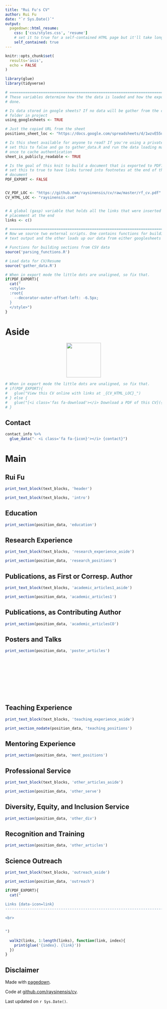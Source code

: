 ```yaml
---
title: "Rui Fu's CV"
author: Rui Fu
date: "`r Sys.Date()`"
output:
  pagedown::html_resume:
    css: ['css/styles.css', 'resume']
    # set it to true for a self-contained HTML page but it'll take longer to render
    self_contained: true
---
```


```r
knitr::opts_chunk$set(
  results='asis', 
  echo = FALSE
)

library(glue)
library(tidyverse)

# ======================================================================
# These variables determine how the the data is loaded and how the exports are
# done.

# Is data stored in google sheets? If no data will be gather from the csvs/
# folder in project
using_googlesheets <- TRUE

# Just the copied URL from the sheet
positions_sheet_loc <- "https://docs.google.com/spreadsheets/d/1wzvE55uPVgYq_kRoZmtReX35dEaLd-ApYxUNfwLXLAg"

# Is this sheet available for anyone to read? If you're using a private sheet
# set this to false and go to gather_data.R and run the data loading manually
# once to cache authentication
sheet_is_publicly_readable <- TRUE

# Is the goal of this knit to build a document that is exported to PDF? If so
# set this to true to have links turned into footnotes at the end of the
# document
PDF_EXPORT <- FALSE


CV_PDF_LOC <- "https://github.com/raysinensis/cv/raw/master/rf_cv.pdf"
CV_HTML_LOC <- "raysinensis.com"


# A global (gasp) variable that holds all the links that were inserted for
# placement at the end
links <- c()

# ======================================================================
# Now we source two external scripts. One contains functions for building the
# text output and the other loads up our data from either googlesheets or csvs

# Functions for building sections from CSV data
source('parsing_functions.R') 

# Load data for CV/Resume
source('gather_data.R')
```



```r
# When in export mode the little dots are unaligned, so fix that. 
if(PDF_EXPORT){
  cat("
  <style>
  :root{
    --decorator-outer-offset-left: -6.5px;
  }
  </style>")
}
```


Aside
================================================================================
<p align="center">
  <img width="111" src="https://github.com/rnabioco/squirrelbox/raw/master/www/logo.png">
</p>

```r
# When in export mode the little dots are unaligned, so fix that. 
# if(PDF_EXPORT){
#   glue("View this CV online with links at _{CV_HTML_LOC}_")
# } else {
#   glue("[<i class='fas fa-download'></i> Download a PDF of this CV]({CV_PDF_LOC})")
# }
```

Contact {#contact}
--------------------------------------------------------------------------------

```r
contact_info %>% 
  glue_data("- <i class='fa fa-{icon}'></i> {contact}")
```

Main
================================================================================

Rui Fu {#title}
--------------------------------------------------------------------------------

```r
print_text_block(text_blocks, 'header')
```

```r
print_text_block(text_blocks, 'intro')
```


Education {data-icon=graduation-cap data-concise=true}
--------------------------------------------------------------------------------

```r
print_section(position_data, 'education')
```


Research Experience {data-icon=vial}
--------------------------------------------------------------------------------

::: aside
```r
print_text_block(text_blocks, 'research_experience_aside')
```
:::

```r
print_section(position_data, 'research_positions')
```

Publications, as First or Corresp. Author {data-icon=user-edit}
--------------------------------------------------------------------------------

::: aside
```r
print_text_block(text_blocks, 'academic_articles1_aside')
```
:::

```r
print_section(position_data, 'academic_articles1')
```

Publications, as Contributing Author {data-icon=book}
--------------------------------------------------------------------------------

```r
print_section(position_data, 'academic_articlesCO')
```

Posters and Talks {data-icon=chart-area}
--------------------------------------------------------------------------------

```r
print_section(position_data, 'poster_articles')
```

<!-- These breaks just force a new page so section doesnt get cut off -->
<br>
<br>
<br>
<br>
<br>
<br>
<br>

Teaching Experience {data-icon=chalkboard-teacher data-concise=true}
--------------------------------------------------------------------------------

::: aside
```r
print_text_block(text_blocks, 'teaching_experience_aside')
```
:::

```r
print_section_nodate(position_data, 'teaching_positions')
```

Mentoring Experience {data-icon=user-friends data-concise=true}
--------------------------------------------------------------------------------

```r
print_section(position_data, 'ment_positions')
```

Professional Service  {data-icon=bullhorn}
--------------------------------------------------------------------------------

::: aside
```r
print_text_block(text_blocks, 'other_articles_aside')
```
:::

```r
print_section(position_data, 'other_serve')
```

Diversity, Equity, and Inclusion Service {data-icon=handshake-o}
--------------------------------------------------------------------------------

```r
print_section(position_data, 'other_div')
```

Recognition and Training {data-icon=award}
--------------------------------------------------------------------------------

```r
print_section(position_data, 'other_articles')
```

Science Outreach  {data-icon=fish}
--------------------------------------------------------------------------------

::: aside
```r
print_text_block(text_blocks, 'outreach_aside')
```
:::

```r
print_section(position_data, 'outreach')
```


```r
if(PDF_EXPORT){
  cat("
  
Links {data-icon=link}
--------------------------------------------------------------------------------

<br>


")
  
  walk2(links, 1:length(links), function(link, index){
    print(glue('{index}. {link}'))
  })
}
```

Disclaimer {#disclaimer}
--------------------------------------------------------------------------------

Made with [pagedown](https://github.com/rstudio/pagedown). 

Code at [github.com/raysinensis/cv](https://github.com/raysinensis/cv).

Last updated on `r Sys.Date()`.
